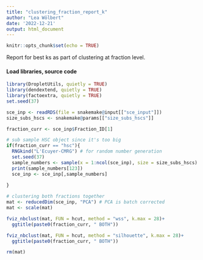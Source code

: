 ```yaml
---
title: "clustering_fraction_report_k"
author: "Lea Wölbert"
date: '2022-12-21'
output: html_document
---
```


```r
knitr::opts_chunk$set(echo = TRUE)
```

Report for best ks as part of clustering at fraction level.

#### Load libraries, source code 

```r
library(DropletUtils, quietly = TRUE) 
library(dendextend, quietly = TRUE) 
library(factoextra, quietly = TRUE) 
set.seed(37)
```

```r
sce_inp <- readRDS(file = snakemake@input[["sce_input"]])
size_subs_hscs <- snakemake@params[["size_subs_hscs"]]

fraction_curr <- sce_inp$Fraction_ID[1]

# sub sample HSC object since it's too big
if(fraction_curr == "hsc"){
  RNGkind("L'Ecuyer-CMRG") # for random number generation
  set.seed(37)
  sample_numbers <- sample(x = 1:ncol(sce_inp), size = size_subs_hscs)
  print(sample_numbers[123])
  sce_inp <- sce_inp[,sample_numbers]
  
}

```

```r

# clustering both fractions together
mat <- reducedDim(sce_inp, "PCA") # PCA is batch corrected
mat <- scale(mat)

fviz_nbclust(mat, FUN = hcut, method = "wss", k.max = 28)+
  ggtitle(paste0(fraction_curr, " BOTH"))

fviz_nbclust(mat, FUN = hcut, method = "silhouette", k.max = 28)+
  ggtitle(paste0(fraction_curr, " BOTH"))

rm(mat)
```
